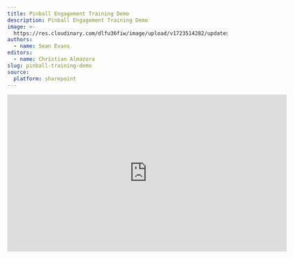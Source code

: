 ```yaml
---
title: Pinball Engagement Training Demo
description: Pinball Engagement Training Demo
image: >-
  https://res.cloudinary.com/dlfu36fiw/image/upload/v1723514282/updates/pinball-training-demo/headerimg_bwl5a9.jpg
authors:
  - name: Sean Evans
editors:
  - name: Christian Almazora
slug: pinball-training-demo
source:
  platform: sharepoint
---
```


<p>
  <div className="max-w-screen overflow-auto flex justify-center">
    <iframe src="https://coralracing-my.sharepoint.com/personal/sean_evans_betmgm_com/_layouts/15/embed.aspx?UniqueId=9719da36-69d1-4d7e-80f8-2f389ca63719&embed=%7B%22ust%22%3Atrue%2C%22hv%22%3A%22CopyEmbedCode%22%7D&referrer=StreamWebApp&referrerScenario=EmbedDialog.Create" width="640" height="360" frameborder="0" scrolling="no" allowfullscreen title="Pinball Sync_Training-20240812_153206-Meeting Recording.mp4" />
  </div>
</p>

The US team has provided a Training Demo on how to build the new Pinball Engagement Ticket.

A document page will be added soon.
